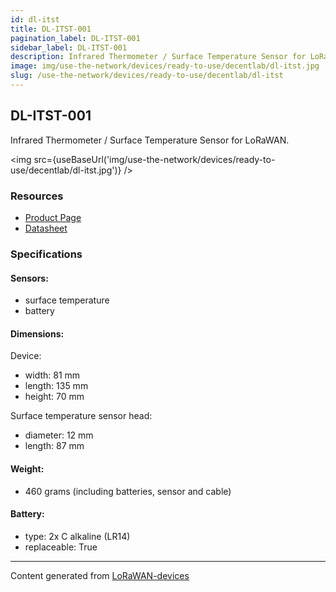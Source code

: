 ```yaml
---
id: dl-itst
title: DL-ITST-001
pagination_label: DL-ITST-001
sidebar_label: DL-ITST-001
description: Infrared Thermometer / Surface Temperature Sensor for LoRaWAN
image: img/use-the-network/devices/ready-to-use/decentlab/dl-itst.jpg
slug: /use-the-network/devices/ready-to-use/decentlab/dl-itst
---
```



## DL-ITST-001

Infrared Thermometer / Surface Temperature Sensor for LoRaWAN.

<img src={useBaseUrl('img/use-the-network/devices/ready-to-use/decentlab/dl-itst.jpg')} />

### Resources

- [Product Page](https://www.decentlab.com/products/infrared-thermometer-/-surface-temperature-sensor-for-lorawan)
- [Datasheet](https://cdn.decentlab.com/download/datasheets/Decentlab-DL-ITST-datasheet.pdf)

### Specifications

#### Sensors:

- surface temperature
- battery

#### Dimensions:

Device:
- width: 81 mm
- length: 135 mm
- height: 70 mm

Surface temperature sensor head:
- diameter: 12 mm
- length: 87 mm

#### Weight:

- 460 grams (including batteries, sensor and cable)

#### Battery:

- type: 2x C alkaline (LR14)
- replaceable: True

---

Content generated from [LoRaWAN-devices](https://github.com/TheThingsNetwork/lorawan-devices)
